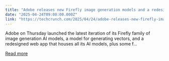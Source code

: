 ```yaml
---
title: "Adobe releases new Firefly image generation models and a redesigned Firefly web app"
date: "2025-04-24T09:00:00.000Z"
link: "https://techcrunch.com/2025/04/24/adobe-releases-new-firefly-image-generation-models-and-a-redesigned-firefly-web-app/"
---
```


Adobe on Thursday launched the latest iteration of its Firefly family of image generation AI models, a model for generating vectors, and a redesigned web app that houses all its AI models, plus some f...

[Read more](https://techcrunch.com/2025/04/24/adobe-releases-new-firefly-image-generation-models-and-a-redesigned-firefly-web-app/)
